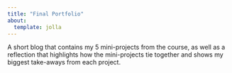 ```yaml
---
title: "Final Portfolio"
about:
  template: jolla
---
```


A short blog that contains my 5 mini-projects from the course, as well as a reflection that highlights how the mini-projects tie together and shows my biggest take-aways from each project.

